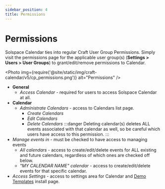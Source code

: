 ```yaml
---
sidebar_position: 4
title: Permissions
---
```



# Permissions

Solspace Calendar ties into regular Craft User Group Permissions. Simply visit the permissions page for the applicable user group(s) (**Settings > Users > User Groups**) to grant/edit/remove permissions to Calendar.

<Photo
  img={require('@site/static/img/craft-calendar/v5/cp_permissions.png')}
  alt="Permissions"
/>

- **General**
  - _Access Calendar_ - required for users to access Solspace Calendar at all.
- **Calendar**
  - _Administrate Calendars_ - access to Calendars list page.
    - _Create Calendars_
    - _Edit Calendars_
    - _Delete Calendars_
      :::danger
      Deleting calendar(s) deletes ALL events associated with that calendar as well, so be careful which users have access to this permission.
      :::
- _Manage events in_ - must be checked to have access to managing events
  - _All calendars_ - access to create/edit/delete events for ALL existing and future calendars, regardless of which ones are checked off below.
  - _"MY CALENDAR NAME" calendar_ - access to create/edit/delete events for that specific calendar.
- _Access Settings_ - access to settings area for Calendar and [Demo Templates](../configuration/demo-templates.mdx) install page.
